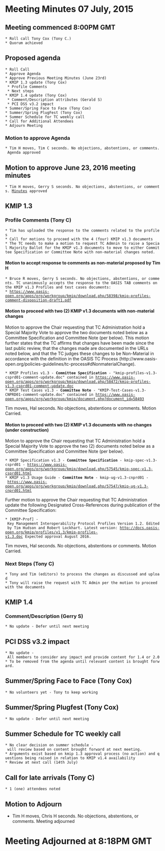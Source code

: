 = Meeting Minutes 07 July, 2015 =
== Meeting commenced 8:00PM GMT ==
 * Roll call Tony Cox (Tony C.)
 * Quorum achieved

== Proposed agenda ==
 * Roll Call
 * Approve Agenda
 * Approve Previous Meeting Minutes (June 23rd)
 * KMIP 1.3 update (Tony Cox)
  * Profile Comments
  * Next steps
 * KMIP 1.4 update (Tony Cox)
  * Comment/Description attributes (Gerald S)
  * PCI DSS v3.2 impact
 * Summer/Spring Face to Face (Tony Cox)
 * Summer/Spring PlugFest (Tony Cox)
 * Summer Schedule for TC weekly call
 * Call for Additional Attendees
 * Adjourn Meeting
 
=== Motion to approve Agenda ===
 * Tim H moves, Tim C seconds. No objections, abstentions, or comments. Agenda approved

== Motion to approve June 23, 2016 meeting minutes ==
 * Tim H moves, Gerry S seconds. No objections, abstentions, or comments. [[MeetingMinutes/June232016|Minutes]] approved
 
== KMIP 1.3 ==
 
=== Profile Comments (Tony C) ===
 * Tim has uploaded the response to the comments related to the profiles
 * Call for motions to proceed with the 4 (four) KMIP v1.3 documents
 * The TC needs to make a motion to request TC Admnin to raise a Special Majority Ballot for the KMIP v1.3 documents to move to either Committee Specification or Committee Note with non-material changes noted.

==== Motion to accept response to comments as non-material proposed by Tim H ====
 * Bruce R moves, Gerry S seconds. No objections, abstentions, or comments. TC unanimously accepts the response to the OASIS TAB comments on the KMIP v1.3 Profiles and test cases documents:
 * https://www.oasis-open.org/apps/org/workgroup/kmip/download.php/58398/kmip-profiles-comment-disposition-draft1.pdf

==== Motion to proceed with two (2) KMIP v1.3 documents with non-material changes ====

Motion to approve the Chair requesting that TC Administration hold a Special Majority Vote to approve the two documents noted below as a Committee Specification and Committee Note (per below). This motion further states that the TC affirms that changes have been made since the last public review, that the changes made are documented in the URLs noted below, and that the TC judges these changes to be Non-Material in accordance with the definition in the OASIS TC Process (http://www.oasis-open.org/policies-guidelines/tc-process#dNonmaterialChange).
 * KMIP Profiles v1.3 - '''Committee Specification''' - "kmip-profiles-v1.3-csprd01-comment-update.doc" contained in [[https://www.oasis-open.org/apps/org/workgroup/kmip/download.php/58472/kmip-profiles-v1.3-csprd01-comment-update.doc]]
 * KMIP Test Cases v1.3 - '''Committee Note''' - "KMIP-Test-Cases-v1.3-CNPRD01-comment-update.doc" contained in [[https://www.oasis-open.org/apps/org/workgroup/kmip/document.php?document_id=58493]]
Tim moves, Hal seconds. No objections, abstentions or comments. Motion Carried.

==== Motion to proceed with two (2) KMIP v1.3 documents with no changes (under construction) ====
Motion to approve the Chair requesting that TC Administration hold a Special Majority Vote to approve the two (2) documents noted below as a Committee Specification and Committee Note (per below). 
 * KMIP Specification v1.3 - '''Committee Specification''' - kmip-spec-v1.3-csprd01 - [[https://www.oasis-open.org/apps/org/workgroup/kmip/download.php/57545/kmip-spec-v1.3-csprd01.html]]
 * KMIP v1.3 Usage Guide - '''Committee Note''' - kmip-ug-v1.3-cnprd01 - [[https://www.oasis-open.org/apps/org/workgroup/kmip/download.php/57547/kmip-ug-v1.3-cnprd01.html]]
Further motion to approve the Chair requesting that TC Administration update the following Designated Cross-References during publication of the Committee Specification:
 * [KMIP-Prof] - Key Management Interoperability Protocol Profiles Version 1.2. Edited by Tim Hudson and Robert Lockhart. Latest version: http://docs.oasis-open.org/kmip/profiles/v1.3/kmip-profiles-v1.3.doc Expected approval August 2016.
Tim moves, Hal seconds. No objections, abstentions or comments. Motion Carried.


=== Next Steps (Tony C) ===
 * Tony and Tim (editors) to process the changes as discussed and upload
 * Tony will raise the request with TC Admin per the motion to proceed with the documents

== KMIP 1.4 ==
 
=== Comment/Description (Gerry S) ===
 * No update - Defer until next meeting

== PCI DSS v3.2 impact ==
 * No update - All members to consider any impact and provide content for 1.4 or 2.0
 * To be removed from the agenda until relevant content is brought forward.

== Summer/Spring Face to Face (Tony Cox) ==
 * No volunteers yet - Tony to keep working

== Summer/Spring Plugfest (Tony Cox) ==
 * No update - Defer until next meeting
 
==  Summer Schedule for TC weekly call ==
 * No clear decision on summer schedule - will review based on content brought forward at next meeting.
 * Arguments exist based on kmip 1.3 approval process (no action) and questions being raised in relation to KMIP v1.4 availability
 * Review at next call (14th July)

== Call for late arrivals (Tony C) ==
 * 1 (one) attendees noted
 
== Motion to Adjourn ==
* Tim H moves, Chris H seconds. No objections, abstentions, or comments. Meeting adjourned
 
= Meeting Adjourned at 8:18PM GMT =
